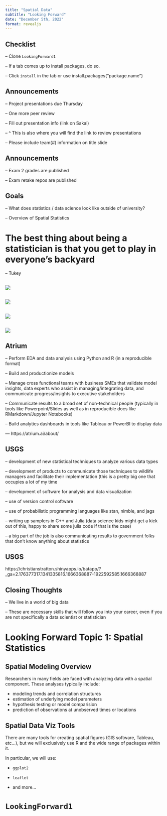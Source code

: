```yaml
---
title: "Spatial Data"
subtitle: "Looking Forward"
date: "December 5th, 2022"
format: revealjs
---
```


## Checklist 

-- Clone `LookingForward1`

-- If a tab comes up to install packages, do so. 

-- Click `install` in the tab or use install.packages("package.name")

## Announcements 

-- Project presentations due Thursday 

-- One more peer review 

-- Fill out presentation info (link on Sakai)

-- ^ This is also where you will find the link to review presentations

-- Please include team(#) information on title slide

## Announcements 

-- Exam 2 grades are published 

-- Exam retake repos are published 

## Goals 

-- What does statistics / data science look like outside of university?

-- Overview of Spatial Statistics

# The best thing about being a statistician is that you get to play in everyone's backyard  

-- Tukey 

##

![](images/jobs.png){fig-align="center"}


##

![](images/jobs2.png){fig-align="center"}

##

![](images/sports.png){fig-align="center"}

##

![](images/sports2.png){fig-align="center"}

## Atrium {.smaller}

-- Perform EDA and data analysis using Python and R (in a reproducible format)

-- Build and productionize models

-- Manage cross functional teams with business SMEs that validate model insights, data experts who assist in managing/integrating data, and communicate progress/insights to executive stakeholders

-- Communicate results to a broad set of non-technical people (typically in tools like Powerpoint/Slides as well as in reproducible docs like RMarkdown/Jupyter Notebooks)

-- Build analytics dashboards in tools like Tableau or PowerBI to display data


--- https://atrium.ai/about/

## USGS {.smaller}

-- development of new statistical techniques to analyze various data types

-- development of products to communicate those techniques to wildlife managers and facilitate their implementation (this is a pretty big one that occupies a lot of my time

-- development of software for analysis and data visualization

-- use of version control software

-- use of probabilistic programming languages like stan, nimble, and jags

-- writing up samplers in C++ and Julia (data science kids might get a kick out of this, happy to share some julia code if that is the case)

-- a big part of the job is also communicating results to government folks that don't know anything about statistics

## USGS

https://christianstratton.shinyapps.io/batapp/?_ga=2.176377317.1341335816.1666368887-1922592585.1666368887


## Closing Thoughts 

-- We live in a world of big data 

-- These are necessary skills that will follow you into your career, even if you are not specifically a data scientist or statistician 


# Looking Forward Topic 1: Spatial Statistics


## Spatial Modeling Overview

Researchers in many fields are faced with analyzing data with a spatial component. These analyses typically include:

  - modeling trends and correlation structures
  - estimation of underlying model parameters
  - hypothesis testing or model comparision
  - prediction of observations at unobserved times or locations
  
## Spatial Data Viz Tools

There are many tools for creating spatial figures (GIS software, Tableau, etc...), but we will exclusively use R and the wide range of packages within it.

In particular, we will use:

- `ggplot2`

- `leaflet`

- and more...


#  `LookingForward1` 